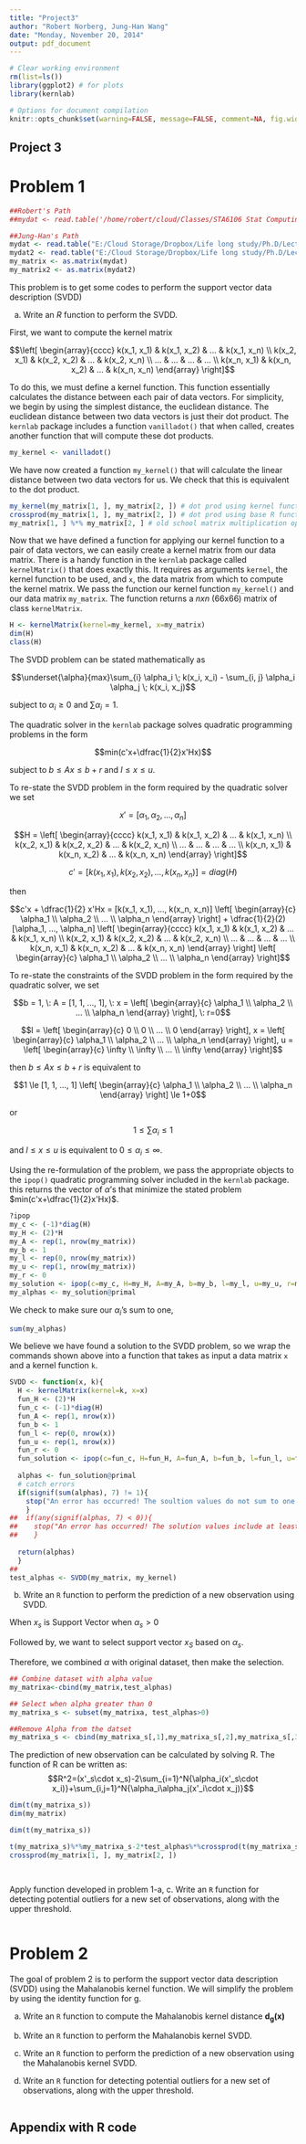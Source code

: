 ```yaml
---
title: "Project3"
author: "Robert Norberg, Jung-Han Wang"
date: "Monday, November 20, 2014"
output: pdf_document
---
```


```r
# Clear working environment
rm(list=ls())
library(ggplot2) # for plots
library(kernlab)

# Options for document compilation
knitr::opts_chunk$set(warning=FALSE, message=FALSE, comment=NA, fig.width=4, fig.height=3)
```
## Project 3

# Problem 1
```r
##Robert's Path
##mydat <- read.table('/home/robert/cloud/Classes/STA6106 Stat Computing/Project2/Project3/training dataset.txt')

##Jung-Han's Path
mydat <- read.table("E:/Cloud Storage/Dropbox/Life long study/Ph.D/Lecture/2014 Fall/Statistical Computing/Project 2/Project2/Project3/training dataset.txt")
mydat2 <- read.table("E:/Cloud Storage/Dropbox/Life long study/Ph.D/Lecture/2014 Fall/Statistical Computing/Project 2/Project2/Project3/data_project3.txt")
my_matrix <- as.matrix(mydat)
my_matrix2 <- as.matrix(mydat2)

```

This problem is to get some codes to perform the support vector data description (SVDD)

a. Write an _R_ function to perform the SVDD.

First, we want to compute the kernel matrix

$$\left[ \begin{array}{cccc}
k(x_1, x_1) & k(x_1, x_2) & ... & k(x_1, x_n) \\
k(x_2, x_1) & k(x_2, x_2) & ... & k(x_2, x_n) \\
... & ... & ... & ... \\
k(x_n, x_1) & k(x_n, x_2) & ... & k(x_n, x_n) \end{array} \right]$$

To do this, we must define a kernel function. This function essentially calculates the distance between each pair of data vectors. For simplicity, we begin by using the simplest distance, the euclidean distance. The euclidean distance between two data vectors is just their dot product. The `kernlab` package includes a function `vanilladot()` that when called, creates another function that will compute these dot products.
```r
my_kernel <- vanilladot()


```

We have now created a function `my_kernel()` that will calculate the linear distance between two data vectors for us. We check that this is equivalent to the dot product.
```r
my_kernel(my_matrix[1, ], my_matrix[2, ]) # dot prod using kernel function
crossprod(my_matrix[1, ], my_matrix[2, ]) # dot prod using base R function
my_matrix[1, ] %*% my_matrix[2, ] # old school matrix multiplication operator
```

Now that we have defined a function for applying our kernel function to a pair of data vectors, we can easily create a kernel matrix from our data matrix. There is a handy function in the `kernlab` package called `kernelMatrix()` that does exactly this. It requires as arguments `kernel`, the kernel function to be used, and `x`, the data matrix from which to compute the kernel matrix. We pass the function our kernel function `my_kernel()` and our data matrix `my_matrix`. The function returns a $nxn$ (66x66) matrix of class `kernelMatrix`.

```r
H <- kernelMatrix(kernel=my_kernel, x=my_matrix)
dim(H)
class(H)
```

The SVDD problem can be stated mathematically as

$$\underset{\alpha}{max}\sum_{i} \alpha_i \; k(x_i, x_i) - \sum_{i, j} \alpha_i \alpha_j \; k(x_i, x_j)$$

subject to $\alpha_i \ge 0$ and $\sum \alpha_i = 1$.

The quadratic solver in the `kernlab` package solves quadratic programming problems in the form

$$min(c'x+\dfrac{1}{2}x'Hx)$$

subject to $b\le Ax \le b+r$ and $l \le x \le u$.

To re-state the SVDD problem in the form required by the quadratic solver we set 

$$x' = [\alpha_1, \alpha_2, ..., \alpha_n]$$

$$H = \left[ \begin{array}{cccc}
k(x_1, x_1) & k(x_1, x_2) & ... & k(x_1, x_n) \\
k(x_2, x_1) & k(x_2, x_2) & ... & k(x_2, x_n) \\
... & ... & ... & ... \\
k(x_n, x_1) & k(x_n, x_2) & ... & k(x_n, x_n) \end{array} \right]$$

$$c' = [k(x_1, x_1), k(x_2, x_2), ..., k(x_n, x_n)] = diag(H)$$

then

$$c'x + \dfrac{1}{2} x'Hx = [k(x_1, x_1), ..., k(x_n, x_n)] \left[ \begin{array}{c}
\alpha_1 \\
\alpha_2 \\
... \\
\alpha_n \end{array} \right] 
+ \dfrac{1}{2}(2) [\alpha_1, ..., \alpha_n] 
\left[ \begin{array}{cccc}
k(x_1, x_1) & k(x_1, x_2) & ... & k(x_1, x_n) \\
k(x_2, x_1) & k(x_2, x_2) & ... & k(x_2, x_n) \\
... & ... & ... & ... \\
k(x_n, x_1) & k(x_n, x_2) & ... & k(x_n, x_n) \end{array} \right] 
\left[ \begin{array}{c}
\alpha_1 \\
\alpha_2 \\
... \\
\alpha_n \end{array} \right]$$

To re-state the constraints of the SVDD problem in the form required by the quadratic solver, we set 

$$b = 1, \: A = [1, 1, ..., 1], \: x = \left[ \begin{array}{c}
\alpha_1 \\
\alpha_2 \\
... \\
\alpha_n \end{array} \right], \: r=0$$

$$l = \left[ \begin{array}{c}
0 \\
0 \\
... \\
0 \end{array} \right], 
x = \left[ \begin{array}{c}
\alpha_1 \\
\alpha_2 \\
... \\
\alpha_n \end{array} \right], 
u = \left[ \begin{array}{c}
\infty \\
\infty \\
... \\
\infty \end{array} \right]$$

then $b\le Ax \le b+r$ is equivalent to 

$$1 \le [1, 1, ..., 1]
\left[ \begin{array}{c}
\alpha_1 \\
\alpha_2 \\
... \\
\alpha_n \end{array} \right]
\le 1+0$$

or 

$$1 \le \sum \alpha_i \le 1$$

and $l \le x \le u$ is equivalent to $0 \le \alpha_i \le \infty$.

Using the re-formulation of the problem, we pass the appropriate objects to the `ipop()` quadratic programming solver included in the `kernlab` package. this returns the vector of $\alpha$'s that minimize the stated problem $min(c'x+\dfrac{1}{2}x'Hx)$.

```r
?ipop
my_c <- (-1)*diag(H)
my_H <- (2)*H
my_A <- rep(1, nrow(my_matrix))
my_b <- 1
my_l <- rep(0, nrow(my_matrix))
my_u <- rep(1, nrow(my_matrix))
my_r <- 0
my_solution <- ipop(c=my_c, H=my_H, A=my_A, b=my_b, l=my_l, u=my_u, r=my_r, maxiter=300, margin=0.001)
my_alphas <- my_solution@primal
```

We check to make sure our $\alpha_i$'s sum to one,
```r
sum(my_alphas)
```

We believe we have found a solution to the SVDD problem, so we wrap the commands shown above into a function that takes as input a data matrix `x` and a kernel function `k`.
```r
SVDD <- function(x, k){
  H <- kernelMatrix(kernel=k, x=x)
  fun_H <- (2)*H
  fun_c <- (-1)*diag(H)
  fun_A <- rep(1, nrow(x))
  fun_b <- 1
  fun_l <- rep(0, nrow(x))
  fun_u <- rep(1, nrow(x))
  fun_r <- 0
  fun_solution <- ipop(c=fun_c, H=fun_H, A=fun_A, b=fun_b, l=fun_l, u=fun_u, r=fun_r, maxiter=300, margin=0.001)
  
  alphas <- fun_solution@primal
  # catch errors
  if(signif(sum(alphas), 7) != 1){
    stop("An error has occurred! The soultion values do not sum to one.")
    }
##  if(any(signif(alphas, 7) < 0)){
##    stop("An error has occurred! The solution values include at least one negative value, which is not allowed.")
##    }
  
  return(alphas)
  }
##
test_alphas <- SVDD(my_matrix, my_kernel)


```


b. Write an `R` function to perform the prediction of a new observation using SVDD.

When $x_s$ is Support Vector when $\alpha_s > 0$

Followed by, we want to select support vector $x_S$ based on $\alpha_s$.

Therefore, we combined $\alpha$ with original dataset, then make the selection.
```r
## Combine dataset with alpha value
my_matrixa<-cbind(my_matrix,test_alphas)

## Select when alpha greater than 0
my_matrixa_s <- subset(my_matrixa, test_alphas>0)

##Remove Alpha from the datset
my_matrixa_s <- cbind(my_matrixa_s[,1],my_matrixa_s[,2],my_matrixa_s[,3],my_matrixa_s[,4])
```

The prediction of new observation can be calculated by solving R.
The function of R can be written as:
$$R^2=(x'_s\cdot x_s)-2\sum_{i=1}^N{\alpha_i(x'_s\cdot x_i)}+\sum_{i,j=1}^N{\alpha_i\alpha_j(x'_i\cdot x_j)}$$

```r
dim(t(my_matrixa_s))
dim(my_matrix)

dim(t(my_matrixa_s))

t(my_matrixa_s)%*%my_matrixa_s-2*test_alphas%*%crossprod(t(my_matrixa_s),my_matrix)+
crossprod(my_matrix[1, ], my_matrix[2, ])

  
```





Apply function developed in problem 1-a, 
c. Write an `R` function for detecting potential outliers for a new set of observations, along with the upper threshold.
```r

```

# Problem 2

The goal of problem 2 is to perform the support vector data description (SVDD) using the Mahalanobis kernel function. We will simplify the problem
by using the identity function for g.

(a) Write an `R` function to compute the Mahalanobis kernel distance $\pmb{d_g(x)}$

(b) Write an `R` function to perform the Mahalanobis kernel SVDD.

(c) Write an `R` function to perform the prediction of a new observation using the Mahalanobis kernel SVDD.

(d) Write an `R` function for detecting potential outliers for a new set of observations, along with the upper threshold.


```r

```


## Appendix with R code

```r
```


